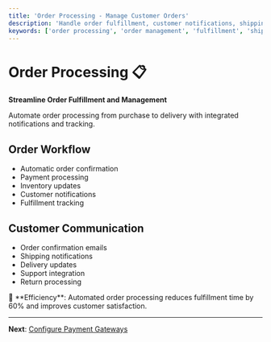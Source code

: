 ```yaml
---
title: 'Order Processing - Manage Customer Orders'
description: 'Handle order fulfillment, customer notifications, shipping integration, and order management in chatwiser e-commerce platform.'
keywords: ['order processing', 'order management', 'fulfillment', 'shipping', 'customer notifications']
---
```



# Order Processing 📋

**Streamline Order Fulfillment and Management**

Automate order processing from purchase to delivery with integrated notifications and tracking.

## Order Workflow
- Automatic order confirmation
- Payment processing
- Inventory updates
- Customer notifications
- Fulfillment tracking

## Customer Communication
- Order confirmation emails
- Shipping notifications
- Delivery updates
- Support integration
- Return processing

<Check>
🎯 **Efficiency**: Automated order processing reduces fulfillment time by 60% and improves customer satisfaction.
</Check>

---

**Next**: [Configure Payment Gateways](/en/ecommerce/payment-gateways)
